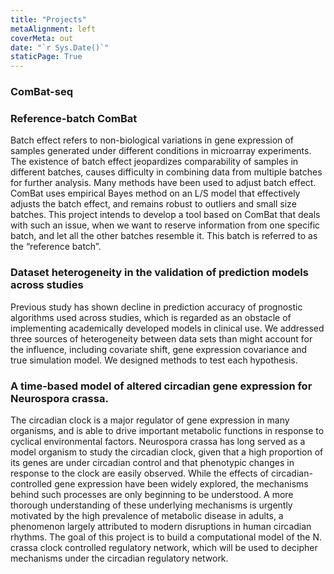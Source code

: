 ```yaml
---
title: "Projects"
metaAlignment: left
coverMeta: out
date: "`r Sys.Date()`"
staticPage: True
---
```


### ComBat-seq

### Reference-batch ComBat

Batch effect refers to non-biological variations in gene expression of samples generated under different conditions in microarray experiments. The existence of batch effect jeopardizes comparability of samples in different batches, causes difficulty in combining data from multiple batches for further analysis. Many methods have been used to adjust batch effect. ComBat uses empirical Bayes method on an L/S model that effectively adjusts the batch effect, and remains robust to outliers and small size batches. This project intends to develop a tool based on ComBat that deals with such an issue, when we want to reserve information from one specific batch, and let all the other batches resemble it. This batch is referred to as the “reference batch”.

### Dataset heterogeneity in the validation of prediction models across studies
Previous study has shown decline in prediction accuracy of prognostic algorithms used across studies, which is regarded as an obstacle of implementing academically developed models in clinical use. We addressed three sources of heterogeneity between data sets than might account for the influence, including covariate shift, gene expression covariance and true simulation model. We designed methods to test each hypothesis.

### A time-based model of altered circadian gene expression for Neurospora crassa.
The circadian clock is a major regulator of gene expression in many organisms, and is able to drive important metabolic functions in response to cyclical environmental factors. Neurospora crassa has long served as a model organism to study the circadian clock, given that a high proportion of its genes are under circadian control and that phenotypic changes in response to the clock are easily observed. While the effects of circadian-controlled gene expression have been widely explored, the mechanisms behind such processes are only beginning to be understood. A more thorough understanding of these underlying mechanisms is urgently motivated by the high prevalence of metabolic disease in adults, a phenomenon largely attributed to modern disruptions in human circadian rhythms. The goal of this project is to build a computational model of the N. crassa clock controlled regulatory network, which will be used to decipher mechanisms under the circadian regulatory network.


<!--
## Copy number variation study of child non-syndromic intellectual disability
With microarray sample of children with NSID, a type of mental retardation, we detected the genetic variants and focused on pathways under different levels of FDR control. We validated our result using published related genes to prove the efficiency of micro-array data in detecting CNVs, and summarized new findings. We also inspected hot spots in the samples, which could lead to potential clinical use.

## Microarray study: therapies impact on membranous glomerulonephritis
We used HMM-based CNVhac software to detect genes related to Chinese and Western therapies. Gene Ontology and Pathway Analysis were performed and the variant regions were visualized. To combine information of CNV and SNP, we used a lasso-logistic regression model as a classifier of genes.
-->
